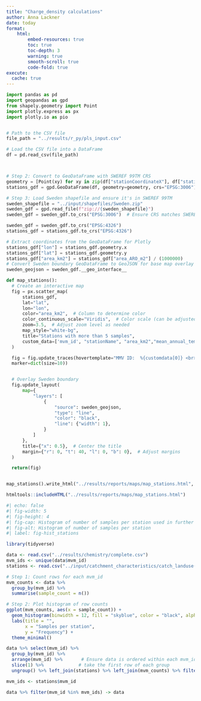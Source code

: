 ```yaml
---
title: "Charge_density calculations"
author: Anna Lackner
date: today
format:
    html:
        embed-resources: true
        toc: true
        toc-depth: 3
        warning: true
        smooth-scroll: true
        code-fold: true
execute: 
  cache: true
---
```



```python
import pandas as pd
import geopandas as gpd
from shapely.geometry import Point
import plotly.express as px
import plotly.io as pio


# Path to the CSV file
file_path = "../results/r_py/pls_input.csv"

# Load the CSV file into a DataFrame
df = pd.read_csv(file_path)



# Step 2: Convert to GeoDataFrame with SWEREF 99TM CRS
geometry = [Point(xy) for xy in zip(df["stationCoordinateX"], df["stationCoordinateY"])]
stations_gdf = gpd.GeoDataFrame(df, geometry=geometry, crs="EPSG:3006")  # SWEREF 99TM CRS

# Step 3: Load Sweden shapefile and ensure it's in SWEREF 99TM
sweden_shapefile = "../input/shapefiles/Sweden.zip"
sweden_gdf = gpd.read_file(f"zip://{sweden_shapefile}")
sweden_gdf = sweden_gdf.to_crs("EPSG:3006")  # Ensure CRS matches SWEREF 99TM

sweden_gdf = sweden_gdf.to_crs("EPSG:4326")
stations_gdf = stations_gdf.to_crs("EPSG:4326")

# Extract coordinates from the GeoDataFrame for Plotly
stations_gdf["lon"] = stations_gdf.geometry.x
stations_gdf["lat"] = stations_gdf.geometry.y
stations_gdf["area_km2"] = stations_gdf["area_ARO_m2"] / (1000000)
# Convert Sweden boundary GeoDataFrame to GeoJSON for base map overlay
sweden_geojson = sweden_gdf.__geo_interface__

def map_stations():
  # Create an interactive map
  fig = px.scatter_map(
      stations_gdf,
      lat="lat",
      lon="lon",
      color="area_km2",  # Column to determine color
      color_continuous_scale="Viridis",  # Color scale (can be adjusted)
      zoom=3.5,  # Adjust zoom level as needed
      map_style="white-bg",
      title="Stations with more than 5 samples",
      custom_data=['mvm_id', "stationName", "area_km2","mean_annual_temp", "annual_precip" ]
  )

  fig = fig.update_traces(hovertemplate="MMV ID:  %{customdata[0]} <br>Station name: %{customdata[1]} <br>Area (km2): %{customdata[2]:.0f} <br>MAT (C): %{customdata[3]:.2f} <br>Annual Precipitation: %{customdata[4]:.0f}",
  marker=dict(size=10))


  # Overlay Sweden boundary
  fig.update_layout(
      map={
          "layers": [
              {
                  "source": sweden_geojson,
                  "type": "line",
                  "color": "black",
                  "line": {"width": 1},
              }
          ]
      },
      title={"x": 0.5},  # Center the title
      margin={"r": 0, "t": 40, "l": 0, "b": 0},  # Adjust margins
  )

  return(fig)


map_stations().write_html("../results/reports/maps/map_stations.html", full_html= False,include_plotlyjs = True )
```



```r
htmltools::includeHTML("../results/reports/maps/map_stations.html")
```


```r
#| echo: false
#| fig-width: 5 
#| fig-height: 4
#| fig-cap: Histogram of number of samples per station used in further analysis. There are 42 907 samples across 187 stations. In further analysis only stations with more than 5 samples were considered, reducing the number of stations to 173.
#| fig-alt: Histogram of number of samples per station
#| label: fig-hist_stations 

library(tidyverse)

data <- read.csv("../results/chemistry/complete.csv")
mvm_ids <- unique(data$mvm_id)
stations <- read.csv("../input/catchment_characteristics/catch_landuse(NMD).csv") %>% select(mvm_id, stationCoordinateX, stationCoordinateY, area_ARO_m2, stationName)

# Step 1: Count rows for each mvm_id
mvm_counts <- data %>%
  group_by(mvm_id) %>%
  summarise(sample_count = n())

# Step 2: Plot histogram of row counts
ggplot(mvm_counts, aes(x = sample_count)) +
  geom_histogram(binwidth = 12, fill = "skyblue", color = "black", alpha = 0.7) +
  labs(title = "",
       x = "Samples per station",
       y = "Frequency") +
  theme_minimal()

data %>% select(mvm_id) %>%
  group_by(mvm_id) %>%
  arrange(mvm_id) %>%       # Ensure data is ordered within each mvm_id (if needed)
  slice(1) %>%             # take the first row of each group
  ungroup() %>% left_join(stations) %>% left_join(mvm_counts) %>% filter(sample_count >= 5) -> stations

mvm_ids <- stations$mvm_id

data %>% filter(mvm_id %in% mvm_ids) -> data
```